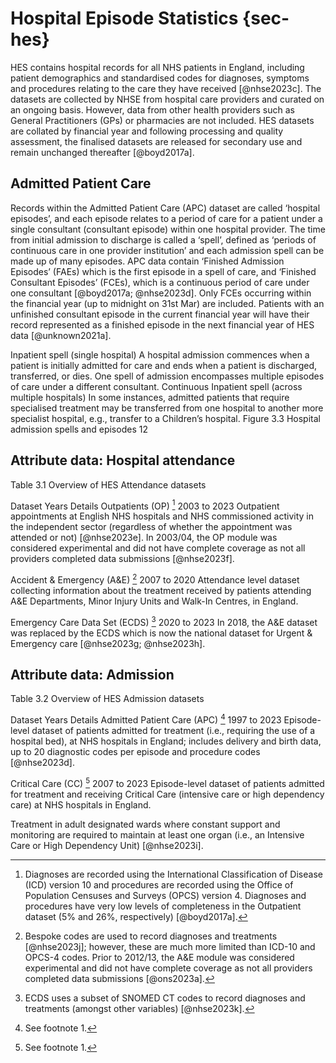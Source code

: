 # Hospital Episode Statistics {sec-hes}

HES contains hospital records for all NHS patients in England, including patient demographics and standardised 
codes for diagnoses, symptoms and procedures relating to the care they have received [@nhse2023c]. The datasets are collected 
by NHSE from hospital care providers and curated on an ongoing basis. However, data from other health providers 
such as General Practitioners (GPs) or pharmacies are not included. HES datasets are collated by financial year and 
following processing and quality assessment, the finalised datasets are released for secondary use and remain 
unchanged thereafter [@boyd2017a].

## Admitted Patient Care 

Records within the Admitted Patient Care (APC) dataset are called ‘hospital episodes’, and each episode relates to a 
period of care for a patient under a single consultant (consultant episode) within one hospital provider. The time 
from initial admission to discharge is called a ‘spell’, defined as ‘periods of continuous care in one provider 
institution’ and each admission spell can be made up of many episodes. APC data contain ‘Finished Admission 
Episodes’ (FAEs) which is the first episode in a spell of care, and ‘Finished Consultant Episodes’ (FCEs), which is a 
continuous period of care under one consultant [@boyd2017a; @nhse2023d]. Only FCEs occurring within the financial year (up to midnight 
                                                                                                       on 31st Mar) are included. Patients with an unfinished consultant episode in the current financial year will have their 
record represented as a finished episode in the next financial year of HES data [@unknown2021a].

Inpatient spell (single hospital)
A hospital admission commences 
when a patient is initially admitted 
for care and ends when a patient is 
discharged, transferred, or dies. 
One spell of admission encompasses
multiple episodes of care under a 
different consultant. 
Continuous Inpatient spell (across 
                            multiple hospitals)
In some instances, admitted patients 
that require specialised treatment 
may be transferred from one 
hospital to another more specialist 
hospital, e.g., transfer to a Children’s 
hospital. 
Figure 3.3 Hospital admission spells and episodes
12

## Attribute data: Hospital attendance 

Table 3.1 Overview of HES Attendance datasets 

Dataset Years Details
Outpatients (OP) [^1] 2003 to
2023
Outpatient appointments at English NHS hospitals and NHS commissioned activity in the independent sector (regardless of
                                                                                                          whether the appointment was attended or not) [@nhse2023e]. In 2003/04, the 
OP module was considered experimental and did not have complete 
coverage as not all providers completed data submissions [@nhse2023f].

Accident & Emergency
(A&E) [^2]
2007 to
2020
Attendance level dataset collecting information about the treatment 
received by patients attending A&E Departments, Minor Injury Units 
and Walk-In Centres, in England. 

Emergency Care 
Data Set (ECDS) [^3]
2020 to 
2023
In 2018, the A&E dataset was replaced by the ECDS which is now the 
national dataset for Urgent & Emergency care [@nhse2023g; @nhse2023h].

## Attribute data: Admission 

Table 3.2 Overview of HES Admission datasets

Dataset Years Details
Admitted Patient Care 
(APC) ^[See footnote 1.]
1997 to
2023
Episode-level dataset of patients admitted for treatment (i.e., requiring 
                                                          the use of a hospital bed), at NHS hospitals in England; includes 
delivery and birth data, up to 20 diagnostic codes per episode and 
procedure codes [@nhse2023d].

Critical Care (CC) ^[See footnote 1.] 2007 to 
2023
Episode-level dataset of patients admitted for treatment and receiving 
Critical Care (intensive care or high dependency care) at NHS hospitals 
in England. 

Treatment in adult designated wards where constant support and 
monitoring are required to maintain at least one organ (i.e., an 
                                                        Intensive Care or High Dependency Unit) [@nhse2023i].
         
         
[^1]: Diagnoses are recorded using the International Classification of Disease (ICD) version 10 and procedures are recorded using the 
Office of Population Censuses and Surveys (OPCS) version 4. Diagnoses and procedures have very low levels of completeness in 
the Outpatient dataset (5% and 26%, respectively) [@boyd2017a].

[^2]: Bespoke codes are used to record diagnoses and treatments [@nhse2023j]; however, these are much more limited than ICD-10 and 
OPCS-4 codes. Prior to 2012/13, the A&E module was considered experimental and did not have complete coverage as not all 
providers completed data submissions [@ons2023a].

[^3]: ECDS uses a subset of SNOMED CT codes to record diagnoses and treatments (amongst other variables) [@nhse2023k].
